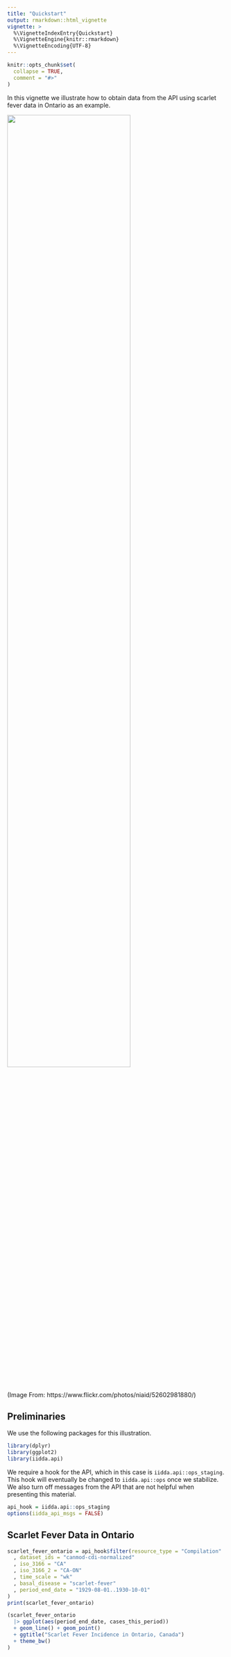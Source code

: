```yaml
---
title: "Quickstart"
output: rmarkdown::html_vignette
vignette: >
  %\VignetteIndexEntry{Quickstart}
  %\VignetteEngine{knitr::rmarkdown}
  %\VignetteEncoding{UTF-8}
---
```


```r
knitr::opts_chunk$set(
  collapse = TRUE,
  comment = "#>"
)
```

In this vignette we illustrate how to obtain data from the API using scarlet fever data in Ontario as an example.

![](images/Streptococcus_Pyogenes_(Group_A_Strep)_(52602981880).jpg){width="75%"}

(Image From: https://www.flickr.com/photos/niaid/52602981880/)

## Preliminaries

We use the following packages for this illustration.

```r
library(dplyr)
library(ggplot2)
library(iidda.api)
```

We require a hook for the API, which in this case is `iidda.api::ops_staging`. This hook will eventually be changed to `iidda.api::ops` once we stabilize. We also turn off messages from the API that are not helpful when presenting this material.

```r
api_hook = iidda.api::ops_staging
options(iidda_api_msgs = FALSE)
```

## Scarlet Fever Data in Ontario

```r
scarlet_fever_ontario = api_hook$filter(resource_type = "Compilation"
  , dataset_ids = "canmod-cdi-normalized"
  , iso_3166 = "CA"
  , iso_3166_2 = "CA-ON"
  , time_scale = "wk"
  , basal_disease = "scarlet-fever"
  , period_end_date = "1929-08-01..1930-10-01"
)
print(scarlet_fever_ontario)
```

```r
(scarlet_fever_ontario
  |> ggplot(aes(period_end_date, cases_this_period))
  + geom_line() + geom_point()
  + ggtitle("Scarlet Fever Incidence in Ontario, Canada")
  + theme_bw()
)
```
